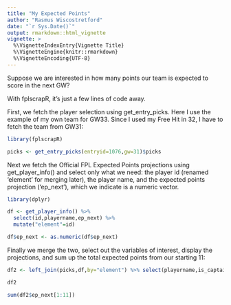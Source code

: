 ```yaml
---
title: "My Expected Points"
author: "Rasmus Wiscostretford"
date: "`r Sys.Date()`"
output: rmarkdown::html_vignette
vignette: >
  %\VignetteIndexEntry{Vignette Title}
  %\VignetteEngine{knitr::rmarkdown}
  %\VignetteEncoding{UTF-8}
---
```


Suppose we are interested in how many points our team is expected to score in the next GW?

With fplscrapR, it's just a few lines of code away.

First, we fetch the player selection using get_entry_picks. Here I use the example of my own team for GW33. Since I used my Free Hit in 32, I have to fetch the team from GW31:

```r

library(fplscrapR)

picks <- get_entry_picks(entryid=1076,gw=31)$picks
```

Next we fetch the Official FPL Expected Points projections using get_player_info() and select only what we need: the player id (renamed 'element' for merging later), the player name, and the expected points projection ('ep_next'), which we indicate is a numeric vector.

```r
library(dplyr)

df <- get_player_info() %>% 
  select(id,playername,ep_next) %>% 
  mutate("element"=id)

df$ep_next <- as.numeric(df$ep_next)

```

Finally we merge the two, select out the variables of interest, display the projections, and sum up the total expected points from our starting 11:

```r

df2 <- left_join(picks,df,by="element") %>% select(playername,is_captain,is_vice_captain,ep_next)

df2

sum(df2$ep_next[1:11])
```
